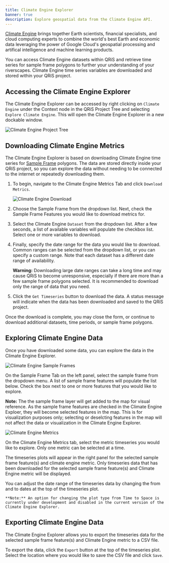 ```yaml
---
title: Climate Engine Explorer
banner: true
description: Explore geospatial data from the Climate Engine API.
---
```


[Climate Engine](https://www.climateengine.org) brings together Earth scientists, financial specialists, and cloud computing experts to combine the world's best Earth and economic data leveraging the power of Google Cloud's geospatial processing and artifical intelligence and machine learning products. 

You can access Climate Engine datasets within QRiS and retrieve time series for sample frame polygons to further your understanding of your riverscapes. Climate Engine time series variables are downloaded and stored within your QRiS project.

## Accessing the Climate Engine Explorer

The Climate Engine Explorer can be accessed by right clicking on `Climate Engine` under the Context node in the QRiS Project Tree and selecting `Explore Climate Engine`. This will open the Climate Engine Explorer in a new dockable window.

![Climate Engine Project Tree](/images/software-help/climate-engine/climate-engine-project-tree.png)

## Downloading Climate Engine Metrics

The Climate Engine Explorer is based on downloading Climate Engine time series for [Sample Frame](https://qris.riverscapes.net/software-help/sample-frames/) polygons. The data are stored directly inside your QRiS project, so you can explore the data without needing to be connected to the internet or repeatedly downloading them.

1. To begin, navigate to the Climate Engine Metrics Tab and click `Download Metrics`.

    ![Climate Engine Download](/images/software-help/climate-engine/climate-engine-download.png)

1. Choose the Sample Frame from the dropdown list. Next, check the Sample Frame Features you would like to download metrics for.

1. Select the Climate Engine `Dataset` from the dropdown list. After a few seconds, a list of available variables will populate the checkbox list. Select one or more variables to download.

1. Finally, specify the date range for the data you would like to download. Common ranges can be selected from the dropdown list, or you can specify a custom range. Note that each dataset has a different date range of availability.

    **Warning:** Downloading large date ranges can take a long time and may cause QRiS to become unresponsive, especially if there are more than a few sample frame polygons selected. It is recommended to download only the range of data that you need.

1. Click the `Get Timeseries` button to download the data. A status message will indicate when the data has been downloaded and saved to the QRiS project.

Once the download is complete, you may close the form, or continue to download additional datasets, time periods, or sample frame polygons.

## Exploring Climate Engine Data

Once you have downloaded some data, you can explore the data in the Climate Engine Explorer.

  ![Climate Engine Sample Frames](/images/software-help/climate-engine/climate-engine-sample-frames.png)

On the Sample Frame Tab on the left panel, select the sample frame from the dropdown menu. A list of sample frame features will populate the list below. Check the box next to one or more features that you would like to explore.

  **Note:** The the sample frame layer will get added to the map for visual reference. As the sample frame features are checked in the Climate Engine Exploer, they will become selected features in the map. This is for visualization purposes only; selecting or deselcting features in the map will not affect the data or visualization in the Climate Engine Explorer.

![Climate Engine Metrics](/images/software-help/climate-engine/climate-engine-metrics.png)

On the Climate Engine Metrics tab, select the metric timeseries you would like to explore. Only one metric can be selected at a time.

The timeseries plots will appear in the right panel for the selected sample frame feature(s) and climate engine metric. Only timeseries data that has been downloaded for the selected sample frame feature(s) and Climate Engine metric will be displayed.

You can adjust the date range of the timeseries data by changing the from and to dates at the top of the timeseries plot. 

    **Note:** An option for changing the plot type from Time to Space is currently under development and disabled in the current version of the Climate Engine Explorer.

## Exporting Climate Engine Data

The Climate Engine Explorer allows you to export the timeseries data for the selected sample frame feature(s) and Climate Engine metric to a CSV file.

To export the data, click the `Export` button at the top of the timeseries plot. Select the location where you would like to save the CSV file and click `Save`.